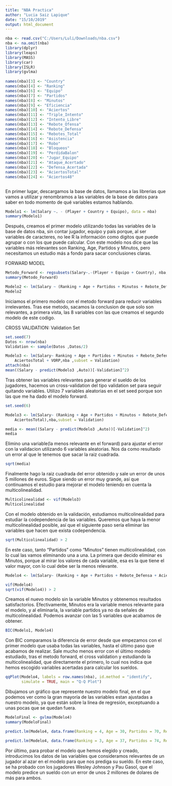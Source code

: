 ```yaml
---
title: "NBA Practica"
author: "Lucia Saiz Lapique" 
date: "15/10/2019"
output: html_document
---
```


```r
nba <- read.csv("C:/Users/Luli/Downloads/nba.csv")
nba <- na.omit(nba)
library(dplyr)
library(leaps)
library(MASS)
library(car)
library(ISLR)
library(gvlma)
 
names(nba)[3] <- "Country"
names(nba)[4] <- "Ranking"
names(nba)[6] <- "Equipo"
names(nba)[7] <- "Partidos"
names(nba)[8] <- "Minutos"
names(nba)[9] <- "Eficiencia"
names(nba)[10] <- "Aciertos"
names(nba)[11] <- "Triple_Intento"
names(nba)[12] <- "Intento_Libre"
names(nba)[13] <- "Rebote_Ofensa"
names(nba)[14] <- "Rebote_Defensa"
names(nba)[15] <- "Rebotes_Total"
names(nba)[16] <- "Asistencia"
names(nba)[17] <- "Robo"
names(nba)[18] <- "Bloqueos"
names(nba)[19] <- "PerdidaBalon"
names(nba)[20] <- "Jugar_Equipo"
names(nba)[21] <- "Ataque_Acertado"
names(nba)[22] <- "Defensa_Acertada"
names(nba)[23] <- "AciertosTotal"
names(nba)[24] <- "Aciertos48"



```

En primer lugar, descargamos la base de datos, llamamos a las librerias que vamos a utilizar y renombramos a las variables de la base de datos para saber en todo momento de qué variables estamos hablando. 



```r

Modelo1 <- lm(Salary ~. - (Player + Country + Equipo), data = nba)
summary(Modelo1)

```

Después, creamos el primer modelo utilizando todas las variables de la base de datos nba, sin contar jugador, equipo y país porque, al ser variables de caracteres, no lee R la información como digitos que puede agrupar o con los que puede calcular. Con este modelo nos dice que las variables más relevantes son Ranking, Age, Partidos y Minutos, pero necesitamos un estudio más a fondo para sacar conclusiones claras.  





FORWARD MODEL
```r

Metodo_Forward <- regsubsets(Salary~.-(Player + Equipo + Country), nba, method = "forward")
summary(Metodo_Forward) 

```
```r

Modelo2 <- lm(Salary ~ (Ranking + Age + Partidos + Minutos + Rebote_Defensa + Jugar_Equipo + AciertosTotal + VORP), data = nba)
Modelo2

```

Iniciamos el primero modelo con el metodo forward para reducir variables irrelevantes. Tras ese metodo, sacamos la conclusion de que solo son relevantes, a primera vista, las 8 variables con las que creamos el segundo modelo de este codigo. 




CROSS VALIDATION: Validation Set
```r

set.seed(7)
Datos <- nrow(nba)
Validation <- sample(Datos ,Datos/2)

Modelo3 <- lm(Salary~ Ranking + Age + Partidos + Minutos + Rebote_Defensa + 
    AciertosTotal + VORP,nba ,subset = Validation)
attach(nba)
mean((Salary - predict(Modelo3 ,Auto))[-Validation]^2)

```

Tras obtener las variables relevantes para generar el sueldo de los jugadores, hacemos un cross-validation del tipo validation set para seguir quitando variables. Utilizo 7 variables aleatorias en el set seed porque son las que me ha dado el modelo forward.

```r
set.seed(6)

Modelo3 <- lm(Salary~ (Ranking + Age + Partidos + Minutos + Rebote_Defensa + 
    AciertosTotal),nba,subset = Validation)

media <- mean((Salary - predict(Modelo3 ,Auto))[-Validation]^2)
media 
```

Elimino una variable(la menos relevante en el forward) para ajustar el error con la validacion utilizando 6 variables aleatorias. Nos da como resultado un error al que le tenemos que sacar la raiz cuadrada. 

```r
sqrt(media)
```
Finalmente hago la raiz cuadrada del error obtenido y sale un error de unos 5 millones de euros. Sigue siendo un error muy grande, así que continuamos el estudio para mejorar el modelo teniendo en cuenta la multicolinealidad. 


```r
Multicolinealidad <- vif(Modelo3)
Multicolinealidad
```

Con el modelo obtenido en la validación, estudiamos multicolinealidad para estudiar la codependencia de las variables. Queremos que haya la menor multicolinealidad posible, así que el siguiente paso sería eliminar las variables que hacen que exista codependencia. 

```r
sqrt(Multicolinealidad) > 2
```

En este caso, tanto "Partidos" como "Minutos" tienen multicolinealidad, con lo cual las vamos eliminando una a una. La primera que decido eliminar es Minutos, porque al mirar los valores de cada variable, esa es la que tiene el valor mayor, con lo cual debe ser la menos relevante.

```r
Modelo4 <- lm(Salary~ (Ranking + Age + Partidos + Rebote_Defensa + AciertosTotal), nba,subset = Validation)

vif(Modelo4)
sqrt(vif(Modelo4)) > 2
```

Creamos el nuevo modelo sin la variable Minutos y obtenemos resultados satisfactorios. Efectivamente, Minutos era la variable menos relevante para el modelo, y al eliminarla, la variable partidos ya no da señales de multicolinealidad. Podemos avanzar con las 5 variables que acabamos de obtener. 


```r
BIC(Modelo1, Modelo4)
```
Con BIC comparamos la diferencia de error desde que empezamos con el primer modelo que usaba todas las variables, hasta el último paso que acabamos de realizar. Sale mucho menos error con el último modelo estudiado, tras el metodo forward, el cross validation y estudiando la multicolinealidad, que directamente el primero, lo cual nos indica que hemos escogido variables acertadas para calcular los sueldos. 

```r
qqPlot(Modelo4, labels = row.names(nba), id.method = "identify",
       simulate = TRUE, main = "Q-Q Plot")
```
Dibujamos un gráfico que represente nuestro modelo final, en el que podemos ver como la gran mayoría de las variables estan ajustadas a nuestro modelo, ya que están sobre la linea de regresión, exceptuando a unas pocas que se quedan fuera. 


```r
ModeloFinal <- gvlma(Modelo4)
summary(ModeloFinal)
```

```r
predict.lm(Modelo4, data.frame(Ranking = 4, Age = 30, Partidos = 70, Rebote_Defensa = 14.0, AciertosTotal = 1.7))   
```

```r
predict.lm(Modelo4, data.frame(Ranking = 3, Age = 37, Partidos = 74, Rebote_Defensa = 7.9, AciertosTotal = 5.8))
```

Por último, para probar el modelo que hemos elegido y creado, introducimos los datos de las variables que consideramos relevantes de un jugador al azar en el modelo para que nos prediga su sueldo. En este caso, se ha probado con los jugadores Wesley Johnson y Pau Gasol, que el modelo predice un sueldo con un error de unos 2 millones de dolares de más para ambos.
